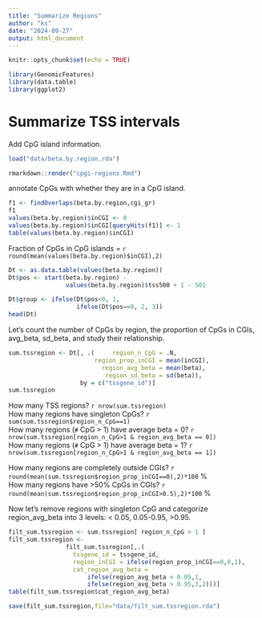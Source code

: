 ```yaml
---
title: "Summarize Regions"
author: "ks"
date: "2024-09-27"
output: html_document
---
```


```r
knitr::opts_chunk$set(echo = TRUE)
```

```r
library(GenomicFeatures)
library(data.table)
library(ggplot2)
```

# Summarize TSS intervals

Add CpG island information.

```r
load("data/beta.by.region.rda")

rmarkdown::render("cpgi-regions.Rmd")
```

annotate CpGs with whether they are in a CpG island.
```r
f1 <- findOverlaps(beta.by.region,cgi_gr)
f1
values(beta.by.region)$inCGI <- 0
values(beta.by.region)$inCGI[queryHits(f1)] <- 1
table(values(beta.by.region)$inCGI)
```

Fraction of CpGs in CpG islands = `r round(mean(values(beta.by.region)$inCGI),2)`


```r
Dt <- as.data.table(values(beta.by.region))
Dt$pos <- start(beta.by.region) - 
                values(beta.by.region)$tss500 + 1 - 501

Dt$group <- ifelse(Dt$pos<0, 1,
                   ifelse(Dt$pos==0, 2, 3))
head(Dt)
```

Let's count the number of CpGs by region, the proportion of CpGs in CGIs, avg_beta, sd_beta, and study their relationship. 

```r
sum.tssregion <- Dt[, .(     region_n_CpG = .N,
                        region_prop_inCGI = mean(inCGI),
                          region_avg_beta = mean(beta),
                           region_sd_beta = sd(beta)), 
                    by = c("tssgene_id")]
sum.tssregion
```

How many TSS regions? `r nrow(sum.tssregion)`  
How many regions have singleton CpGs? `r sum(sum.tssregion$region_n_CpG==1)`  
How many regions (`#` CpG > 1) have average beta = 0? `r nrow(sum.tssregion[region_n_CpG>1 & region_avg_beta == 0])`  
How many regions (`#` CpG > 1) have average beta = 1? `r nrow(sum.tssregion[region_n_CpG>1 & region_avg_beta == 1])`   

How many regions are completely outside CGIs? `r round(mean(sum.tssregion$region_prop_inCGI==0),2)*100` \%     
How many regions have >50\% CpGs in CGIs?
`r round(mean(sum.tssregion$region_prop_inCGI>0.5),2)*100` \%

Now let's remove regions with singleton CpG and categorize region_avg_beta into 3 levels:  < 0.05,  0.05-0.95, >0.95.

```r
filt_sum.tssregion <- sum.tssregion[ region_n_CpG > 1 ]
filt_sum.tssregion <- 
                filt_sum.tssregion[,.(
                  tssgene_id = tssgene_id,
                  region_inCGI = ifelse(region_prop_inCGI==0,0,1),
                  cat_region_avg_beta = 
                      ifelse(region_avg_beta < 0.05,1,
                      ifelse(region_avg_beta > 0.95,3,2)))]
table(filt_sum.tssregion$cat_region_avg_beta)
```

```r
save(filt_sum.tssregion,file="data/filt_sum.tssregion.rda")
```

